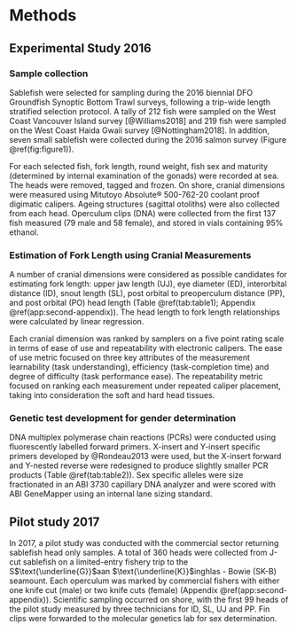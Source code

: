 # Methods

##  Experimental Study 2016

### Sample collection

Sablefish were selected for sampling during the 2016 biennial DFO Groundfish Synoptic Bottom Trawl surveys, following a trip-wide length stratified selection protocol. A tally of 212 fish were sampled on the West Coast Vancouver Island survey [@Williams2018] and 219 fish were sampled on the West Coast Haida Gwaii survey [@Nottingham2018]. In addition, seven small sablefish were collected during the 2016 salmon survey (Figure \@ref(fig:figure1)). 

For each selected fish, fork length, round weight, fish sex and maturity (determined by internal examination of the gonads) were recorded at sea. The heads were removed, tagged and frozen.  On shore, cranial dimensions were measured using Mitutoyo Absolute® 500-762-20 coolant proof digimatic calipers. Ageing structures (sagittal otoliths) were also collected from each head.  Operculum clips (DNA) were collected from the first 137 fish measured (79 male and 58 female), and stored in vials containing 95% ethanol.

### Estimation of Fork Length using Cranial Measurements

A number of cranial dimensions were considered as possible candidates for estimating fork length:  upper jaw length (UJ), eye diameter (ED), interorbital distance (ID), snout length (SL), post orbital to preoperculum distance (PP), and post orbital (PO) head length (Table \@ref(tab:table1); Appendix \@ref(app:second-appendix)).   The head length to fork length relationships were calculated by linear regression.

Each cranial dimension was ranked by samplers on a five point rating scale in terms of ease of use and repeatability with electronic calipers. The ease of use metric focused on three key attributes of the measurement learnability (task understanding), efficiency (task-completion time) and degree of difficulty (task performance ease).  The repeatability metric focused on ranking each measurement under repeated caliper placement, taking into consideration the soft and hard head tissues.  

### Genetic test development for gender determination

DNA multiplex polymerase chain reactions (PCRs) were conducted using fluorescently labelled forward primers.	X-insert and Y-insert specific primers developed by @Rondeau2013 were used, but the X-insert forward and Y-nested reverse were redesigned to produce slightly smaller PCR products (Table \@ref(tab:table2)).   Sex specific alleles were size fractionated in an ABI 3730 capillary DNA analyzer and were scored with ABI GeneMapper using an internal lane sizing standard. 

## Pilot study 2017

In 2017, a pilot study was conducted with the commercial sector returning sablefish head only samples.  A total of 360 heads were collected from J-cut sablefish on a limited-entry fishery trip to the S$\text{\underline{G}}$aan $\text{\underline{K}}$inghlas - Bowie (SK-B) seamount.  Each operculum was marked by commercial fishers with either one knife cut (male) or two knife cuts (female) (Appendix \@ref(app:second-appendix)).  Scientific sampling occurred on shore, with the first 99 heads of the pilot study measured by three technicians for ID, SL, UJ and PP.  Fin clips were forwarded to the molecular genetics lab for sex determination.	


\clearpage
